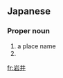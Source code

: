 ==Japanese==
{{ja-kanjitab|いわ|い|yomi=k}}

===Proper noun===
{{ja-pos|いわい|proper|hhira=いはゐ}}

# a place name
# {{surname|lang=ja|sort=いわい}}

[[fr:岩井]]